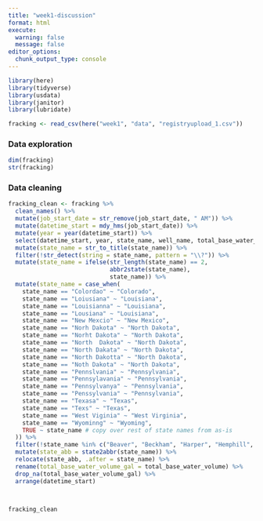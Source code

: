 ```yaml
---
title: "week1-discussion"
format: html
execute:
  warning: false
  message: false
editor_options: 
  chunk_output_type: console
---
```


```r
library(here)
library(tidyverse)
library(usdata)
library(janitor)
library(lubridate)
```

```r
fracking <- read_csv(here("week1", "data", "registryupload_1.csv"))
```

### Data exploration
```r
dim(fracking)
str(fracking)
```

### Data cleaning
```r
fracking_clean <- fracking %>% 
  clean_names() %>% 
  mutate(job_start_date = str_remove(job_start_date, " AM")) %>% 
  mutate(datetime_start = mdy_hms(job_start_date)) %>% 
  mutate(year = year(datetime_start)) %>% 
  select(datetime_start, year, state_name, well_name, total_base_water_volume) %>% 
  mutate(state_name = str_to_title(state_name)) %>% 
  filter(!str_detect(string = state_name, pattern = "\\?")) %>% 
  mutate(state_name = ifelse(str_length(state_name) == 2, 
                             abbr2state(state_name), 
                             state_name)) %>% 
  mutate(state_name = case_when(
    state_name == "Colordao" ~ "Colorado",
    state_name == "Loiusiana" ~ "Louisiana",
    state_name == "Louisianna" ~ "Louisiana",
    state_name == "Lousiana" ~ "Louisiana",
    state_name == "New Mexcio" ~ "New Mexico",
    state_name == "Norh Dakota" ~ "North Dakota",
    state_name == "Norht Dakota" ~ "North Dakota",
    state_name == "North  Dakota" ~ "North Dakota",
    state_name == "North Dakata" ~ "North Dakota",
    state_name == "North Dakotta" ~ "North Dakota",
    state_name == "Noth Dakota" ~ "North Dakota",
    state_name == "Pennslvania" ~ "Pennsylvania",
    state_name == "Pennsylavania" ~ "Pennsylvania",
    state_name == "Pennsylvanya" ~ "Pennsylvania",
    state_name == "Penssylvania" ~ "Pennsylvania",
    state_name == "Texasa" ~ "Texas",
    state_name == "Texs" ~ "Texas", 
    state_name == "West Viginia" ~ "West Virginia",
    state_name == "Wyominng" ~ "Wyoming", 
    TRUE ~ state_name # copy over rest of state names from as-is
  )) %>% 
  filter(!state_name %in% c("Beaver", "Beckham", "Harper", "Hemphill", "Midland", "Red River", "Roosevelt", "Rusk", "State", "Ward")) %>% 
  mutate(state_abb = state2abbr(state_name)) %>% 
  relocate(state_abb, .after = state_name) %>% 
  rename(total_base_water_volume_gal = total_base_water_volume) %>% 
  drop_na(total_base_water_volume_gal) %>% 
  arrange(datetime_start)

  

fracking_clean
```

